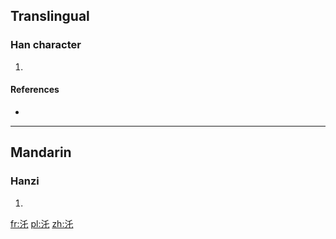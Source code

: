 ==Translingual==

===Han character===
{{Han char|rn=85|rad=水|as=03|sn=6|four=|canj=水竹心 (EHP)}}

# {{defn|Han|sort=水03}}

====References====
* {{Han ref|kx=0605.040|dkj=17123|dj=0998.130|hdz=31552.060|uh=6C51|ud=27729}}

----

==Mandarin==

===Hanzi===
{{cmn-hanzi|pin=[[shuàn]] ([[shuan4]]), [[tuō]] ([[tuo1]])|wg=shuan<sup>4</sup>, t'o<sup>1</sup>}}

# {{defn|lang=cmn|sort=水03}}

[[fr:汑]]
[[pl:汑]]
[[zh:汑]]